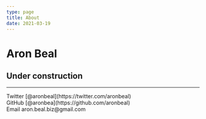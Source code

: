 ```yaml
---
type: page
title: About
date: 2021-03-19
---
```


# Aron Beal
 
## Under construction

---

<div>
  Twitter [@aronbeal](https://twitter.com/aronbeal)
  <br />
  GitHub [@aronbea](https://github.com/aronbeal)
  <br />
  Email aron.beal.biz@gmail.com
</div>
